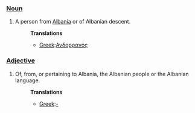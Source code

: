 ===[[Noun]]===
#A person from [[Albania]] or of Albanian descent.
#:'''Translations'''
#:*[[Greek]]:[[Ανδορρανός]]

===[[Adjective]]===
#Of, from, or pertaining to Albania, the Albanian people or the Albanian language.
#:'''Translations'''
#:*[[Greek]]:[[-]]